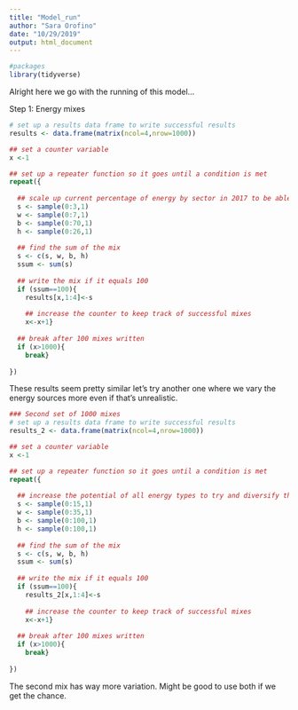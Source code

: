 ```yaml
---
title: "Model_run"
author: "Sara Orofino"
date: "10/29/2019"
output: html_document
---
```


```r
#packages
library(tidyverse)

```

Alright here we go with the running of this model...

Step 1: Energy mixes 
```r
# set up a results data frame to write successful results 
results <- data.frame(matrix(ncol=4,nrow=1000))

## set a counter variable
x <-1 

## set up a repeater function so it goes until a condition is met
repeat({
  
  ## scale up current percentage of energy by sector in 2017 to be able to meet 100% of energy demand - refer to table in methods for the 2017 percentages 
  s <- sample(0:3,1)
  w <- sample(0:7,1)
  b <- sample(0:70,1)
  h <- sample(0:26,1)
  
  ## find the sum of the mix
  s <- c(s, w, b, h)
  ssum <- sum(s)
  
  ## write the mix if it equals 100
  if (ssum==100){
    results[x,1:4]<-s
    
    ## increase the counter to keep track of successful mixes
    x<-x+1}
  
  ## break after 100 mixes written
  if (x>1000){
    break}
  
})
```
These results seem pretty similar let's try another one where we vary the energy sources more even if that's unrealistic. 

```r
### Second set of 1000 mixes 
# set up a results data frame to write successful results 
results_2 <- data.frame(matrix(ncol=4,nrow=1000))

## set a counter variable
x <-1 

## set up a repeater function so it goes until a condition is met
repeat({
  
  ## increase the potential of all energy types to try and diversify the mixes. Make every type 5x higher (up to 100 maximum)
  s <- sample(0:15,1)
  w <- sample(0:35,1)
  b <- sample(0:100,1)
  h <- sample(0:100,1)
  
  ## find the sum of the mix
  s <- c(s, w, b, h)
  ssum <- sum(s)
  
  ## write the mix if it equals 100
  if (ssum==100){
    results_2[x,1:4]<-s
    
    ## increase the counter to keep track of successful mixes
    x<-x+1}
  
  ## break after 100 mixes written
  if (x>1000){
    break}
  
})

```

The second mix has way more variation. Might be good to use both if we get the chance.

